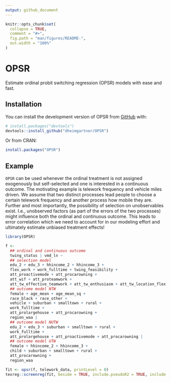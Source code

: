 ```yaml
---
output: github_document
---
```


<!-- README.md is generated from README.Rmd. Please edit that file -->

```r
knitr::opts_chunk$set(
  collapse = TRUE,
  comment = "#>",
  fig.path = "man/figures/README-",
  out.width = "100%"
)
```

# OPSR

<!-- badges: start -->
<!-- badges: end -->

Estimate ordinal probit switching regression (OPSR) models with ease and fast.

## Installation

You can install the development version of OPSR from [GitHub](https://github.com/) with:

``` r
# install.packages("devtools")
devtools::install_github("dheimgartner/OPSR")
```

Or from CRAN:

``` r
install.packages("OPSR")
```

## Example

`OPSR` can be used whenever the ordinal treatment is not assigned exogenously but self-selected and one is interested in a continuous outcome. The motivating example is telework frequency and vehicle miles driven. We assume that two distinct processes lead people to choose a certain telework frequency and another process how mobile they are. Further and most importantly, the possibility of selection on unobservables exist. I.e., unobserved factors (as part of the errors of the two processes) might influence both the ordinal and continuous outcome. This leads to error correlation which we need to account for in our modeling effort and ultimately estimate unbiased treatment effects!

```r
library(OPSR)

f <-
  ## ordinal and continuous outcome
  twing_status | vmd_ln ~
  ## selection model
  edu_2 + edu_3 + hhincome_2 + hhincome_3 +
  flex_work + work_fulltime + twing_feasibility +
  att_proactivemode + att_procarowning +
  att_wif + att_proteamwork +
  att_tw_effective_teamwork + att_tw_enthusiasm + att_tw_location_flex |
  ## outcome model NTW
  female + age_mean + age_mean_sq +
  race_black + race_other +
  vehicle + suburban + smalltown + rural +
  work_fulltime +
  att_prolargehouse + att_procarowning +
  region_waa |
  ## outcome model NUTW
  edu_2 + edu_3 + suburban + smalltown + rural +
  work_fulltime +
  att_prolargehouse + att_proactivemode + att_procarowning |
  ## outcome model UTW
  female + hhincome_2 + hhincome_3 +
  child + suburban + smalltown + rural +
  att_procarowning +
  region_waa

fit <- opsr(f, telework_data, printLevel = 0)
texreg::screenreg(fit, beside = TRUE, include.pseudoR2 = TRUE, include.R2 = TRUE)
```
